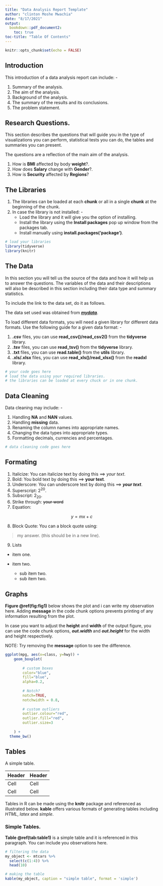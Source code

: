 ```yaml
---
title: "Data Analysis Report Template"
author: "clinton Moshe Mwachia"
date: "8/17/2021"
output: 
  bookdown::pdf_document2:
    toc: true
toc-title: "Table Of Contents"
---
```


```r
knitr::opts_chunk$set(echo = FALSE)
```

## Introduction

This introduction of a data analysis report can include: -

1. Summary of the analysis.
2. The aim of the analysis.
3. Background of the analysis.
4. The summary of the results and its conclusions.
5. The problem statement.

## Research Questions.

This section describes the questions that will guide you in the type of visualizations you can perform, statistical tests you can do, the tables and summaries you can present.

The questions are a reflection of the main aim of the analysis.

1. How is **BMI** affected by body **weight**?.
2. How does **Salary** change with **Gender**?.
3. How is **Security** affected by **Regions**?

## The Libraries

1. The libraries can be loaded at each **chunk** or all in a single **chunk** at the beginning of the chunk.
2. In case the library is not installed: -
    * Load the library and it will give you the option of installing.
    * Install the library using the **Install packages** pop up window from the packages tab.
    * Install manually using **install.packages('package')**.
    
```r
# load your libraries
library(tidyverse)
library(knitr)
```


## The Data

In this section you will tell us the source of the data and how it will help us to answer the questions. The variables of the data and their descriptions will also be described in this section including their data type and summary statistics.

To include the link to the data set, do it as follows.

The data set used was obtained from ***[mydata](https://github.com/clinton-mwachia/Report-template)***.

To load different data formats, you will need a given library for different data formats. Use the following guide for a given data format: -

1. **.csv** files, you can use **read_csv()/read_csv2()** from the **tidyverse** library.
2. **.tsv** files, you can use **read_tsv()** from the **tidyverse** library.
3. **.txt** files, you can use **read.table()** from the **utils** library.
4. **.xls/.xlsx** files, you can use **read_xls()/read_xlsx()** from the **readxl** library.

```r
# your code goes here
# load the data using your required libraries.
# the libraries can be loaded at every chuck or in one chunk.
```

## Data Cleaning

Data cleaning may include: -

1. Handling **NA** and **NAN** values.
2. Handling **missing** data.
3. Renaming the column names into appropriate names.
4. Changing the data types into appropriate types.
5. Formatting decimals, currencies and percentages.

```r
# data cleaning code goes here
```

## Formating

1. Italicize: You can italicize text by doing this ==> *your text*.
2. Bold: You bold text by doing this ==> **your text**.
3. Underscore: You can underscore text by doing this ==> ***your text***.
4. Superscript: 2^20^.
5. Subscript: 2~20~.
6. Strike through: ~~your word~~
7. Equation: 

$$
    y = mx + c
$$

8. Block Quote: You can a block quote using: 

> my answer. (this should be in a new line).

9. Lists

* item one.
* item two.

    + sub item two.
    + sub item two.
    

## Graphs

**Figure \@ref(fig:fig1)** below shows the plot and i can write my observation here. Adding **message** in the code chunk options prevents printing of any information resulting from the plot.

In case you want to adjust the **height** and **width** of the output figure, you can use the code chunk options, ***out.width*** and ***out.height*** for the width and height respectively.

NOTE: Try removing the **message** option to see the difference.

```r
ggplot(mpg, aes(x=class, y=hwy)) + 
    geom_boxplot(
        
        # custom boxes
        color="blue",
        fill="blue",
        alpha=0.2,
        
        # Notch?
        notch=TRUE,
        notchwidth = 0.8,
        
        # custom outliers
        outlier.colour="red",
        outlier.fill="red",
        outlier.size=3
    
    ) +
  theme_bw()
```

## Tables

A simple table.

Header | Header
----- | -------------
Cell | Cell
Cell | Cell

Tables in R can be made using the **knitr** package and referenced as illustrated below. **kable** offers various formats of generating tables including *HTML*, *latex* and  *simple*.

### Simple Tables.

**Table \@ref(tab:table1)** is a simple table and it is referenced in this paragraph. You can include you observations here.

```r
# filtering the data
my_object <- mtcars %>%
  select(c(1:4)) %>%
  head(10)

# making the table
kable(my_object, caption = "simple table", format = 'simple')
```

